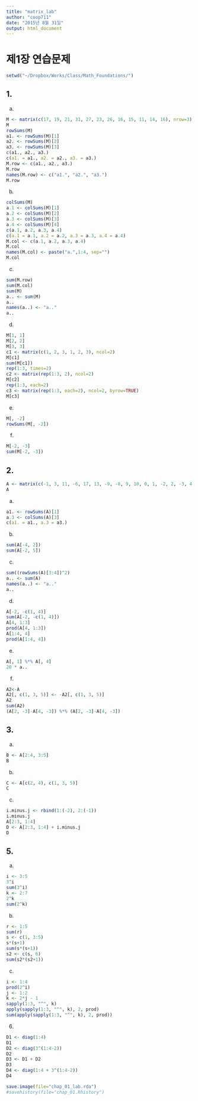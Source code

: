 ```yaml
---
title: "matrix_lab"
author: "coop711"
date: "2015년 8월 31일"
output: html_document
---
```


제1장 연습문제
==============

```r
setwd("~/Dropbox/Works/Class/Math_Foundations/")
```

1.
--

a.

```r
M <- matrix(c(17, 19, 21, 31, 27, 23, 26, 16, 15, 11, 14, 16), nrow=3)
M
rowSums(M)
a1. <- rowSums(M)[1]
a2. <- rowSums(M)[2]
a3. <- rowSums(M)[3]
c(a1., a2., a3.)
c(a1. = a1., a2. = a2., a3. = a3.)
M.row <- c(a1., a2., a3.)
M.row
names(M.row) <- c("a1.", "a2.", "a3.")
M.row
```

b.

```r
colSums(M)
a.1 <- colSums(M)[1]
a.2 <- colSums(M)[2]
a.3 <- colSums(M)[3]
a.4 <- colSums(M)[4]
c(a.1, a.2, a.3, a.4)
c(a.1 = a.1, a.2 = a.2, a.3 = a.3, a.4 = a.4)
M.col <- c(a.1, a.2, a.3, a.4)
M.col
names(M.col) <- paste("a.",1:4, sep="")
M.col
```

c.

```r
sum(M.row)
sum(M.col)
sum(M)
a.. <- sum(M)
a..
names(a..) <- "a.."
a..
```

d.

```r
M[1, 1]
M[2, 2]
M[3, 3]
c1 <- matrix(c(1, 2, 3, 1, 2, 3), ncol=2)
M[c1]
sum(M[c1])
rep(1:3, times=2)
c2 <- matrix(rep(1:3, 2), ncol=2)
M[c2]
rep(1:3, each=2)
c3 <- matrix(rep(1:3, each=2), ncol=2, byrow=TRUE)
M[c3]
```

e.

```r
M[, -2]
rowSums(M[, -2])
```

f.

```r
M[-2, -3]
sum(M[-2, -3])
```

2.
--

```r
A <- matrix(c(-1, 3, 11, -6, 17, 13, -9, -8, 9, 10, 0, 1, -2, 2, -3, 4, 3, 6, 2, 5), ncol=5)
A
```

a.

```r
a1. <- rowSums(A)[1]
a.3 <- colSums(A)[3]
c(a1. = a1., a.3 = a3.)
```

b.

```r
sum(A[-4, 2])
sum(A[-2, 5])
```

c.

```r
sum((rowSums(A)[3:4])^2)
a.. <- sum(A)
names(a..) <- "a.."
a..
```

d.

```r
A[-2, -c(1, 4)]
sum(A[-2, -c(1, 4)])
A[4, 1:3]
prod(A[4, 1:3])
A[1:4, 4]
prod(A[1:4, 4])
```

e.

```r
A[, 1] %*% A[, 4]
20 * a..
```

f.

```r
A2<-A
A2[, c(1, 3, 5)] <- -A2[, c(1, 3, 5)]
A2
sum(A2)
(A[2, -3]-A[4, -3]) %*% (A[2, -3]-A[4, -3])
```

3.
--

a.

```r
B <- A[2:4, 3:5]
B
```

b.

```r
C <- A[c(2, 4), c(1, 3, 5)]
C
```

c.

```r
i.minus.j <- rbind(1:(-2), 2:(-1)) 
i.minus.j
A[2:3, 1:4]
D <- A[2:3, 1:4] + i.minus.j
D
```

5.
--

a.

```r
i <- 3:5
3^i
sum(3^i)
k <- 2:7
2^k
sum(2^k)
```

b.

```r
r <- 1:5
sum(r)
s <- c(1, 3:5)
s*(s+1)
sum(s*(s+1))
s2 <- c(s, 6)
sum(s2*(s2+1))
```

c.

```r
i <- 1:4
prod(2^i)
j <- 1:2
k <- 2*j - 1
sapply(1:3, "^", k)
apply(sapply(1:3, "^", k), 2, prod)
sum(apply(sapply(1:3, "^", k), 2, prod))
```

6.

```r
D1 <- diag(1:4)
D1
D2 <- diag(3^(1:4-2))
D2
D3 <- D1 + D2
D3
D4 <- diag(1:4 + 3^(1:4-2))
D4
```

```r
save.image(file="chap_01_lab.rda")
#savehistory(file="chap_01.Rhistory")
```